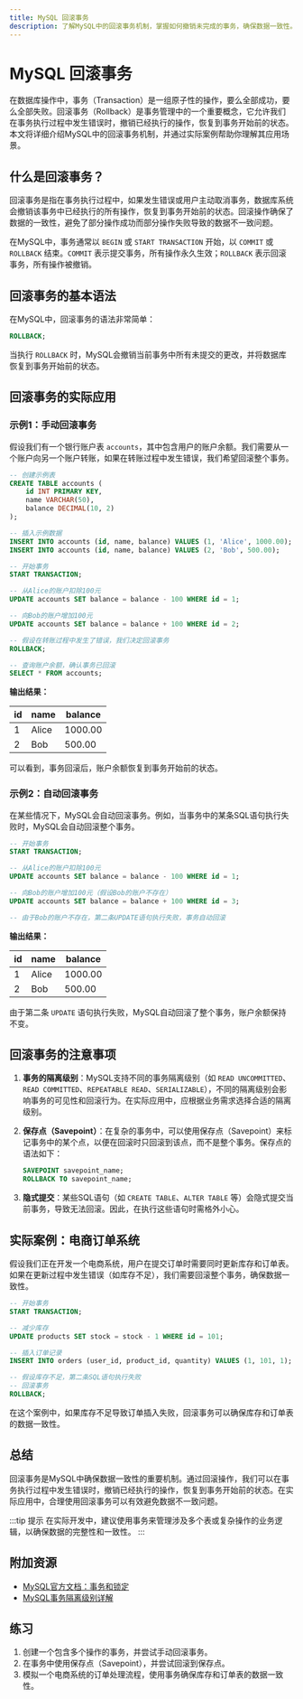 ```yaml
---
title: MySQL 回滚事务
description: 了解MySQL中的回滚事务机制，掌握如何撤销未完成的事务，确保数据一致性。
---
```


# MySQL 回滚事务

在数据库操作中，事务（Transaction）是一组原子性的操作，要么全部成功，要么全部失败。回滚事务（Rollback）是事务管理中的一个重要概念，它允许我们在事务执行过程中发生错误时，撤销已经执行的操作，恢复到事务开始前的状态。本文将详细介绍MySQL中的回滚事务机制，并通过实际案例帮助你理解其应用场景。

## 什么是回滚事务？

回滚事务是指在事务执行过程中，如果发生错误或用户主动取消事务，数据库系统会撤销该事务中已经执行的所有操作，恢复到事务开始前的状态。回滚操作确保了数据的一致性，避免了部分操作成功而部分操作失败导致的数据不一致问题。

在MySQL中，事务通常以 `BEGIN` 或 `START TRANSACTION` 开始，以 `COMMIT` 或 `ROLLBACK` 结束。`COMMIT` 表示提交事务，所有操作永久生效；`ROLLBACK` 表示回滚事务，所有操作被撤销。

## 回滚事务的基本语法

在MySQL中，回滚事务的语法非常简单：

```sql
ROLLBACK;
```

当执行 `ROLLBACK` 时，MySQL会撤销当前事务中所有未提交的更改，并将数据库恢复到事务开始前的状态。

## 回滚事务的实际应用

### 示例1：手动回滚事务

假设我们有一个银行账户表 `accounts`，其中包含用户的账户余额。我们需要从一个账户向另一个账户转账，如果在转账过程中发生错误，我们希望回滚整个事务。

```sql
-- 创建示例表
CREATE TABLE accounts (
    id INT PRIMARY KEY,
    name VARCHAR(50),
    balance DECIMAL(10, 2)
);

-- 插入示例数据
INSERT INTO accounts (id, name, balance) VALUES (1, 'Alice', 1000.00);
INSERT INTO accounts (id, name, balance) VALUES (2, 'Bob', 500.00);

-- 开始事务
START TRANSACTION;

-- 从Alice的账户扣除100元
UPDATE accounts SET balance = balance - 100 WHERE id = 1;

-- 向Bob的账户增加100元
UPDATE accounts SET balance = balance + 100 WHERE id = 2;

-- 假设在转账过程中发生了错误，我们决定回滚事务
ROLLBACK;

-- 查询账户余额，确认事务已回滚
SELECT * FROM accounts;
```

**输出结果：**

| id | name  | balance |
|----|-------|---------|
| 1  | Alice | 1000.00 |
| 2  | Bob   | 500.00  |

可以看到，事务回滚后，账户余额恢复到事务开始前的状态。

### 示例2：自动回滚事务

在某些情况下，MySQL会自动回滚事务。例如，当事务中的某条SQL语句执行失败时，MySQL会自动回滚整个事务。

```sql
-- 开始事务
START TRANSACTION;

-- 从Alice的账户扣除100元
UPDATE accounts SET balance = balance - 100 WHERE id = 1;

-- 向Bob的账户增加100元（假设Bob的账户不存在）
UPDATE accounts SET balance = balance + 100 WHERE id = 3;

-- 由于Bob的账户不存在，第二条UPDATE语句执行失败，事务自动回滚
```

**输出结果：**

| id | name  | balance |
|----|-------|---------|
| 1  | Alice | 1000.00 |
| 2  | Bob   | 500.00  |

由于第二条 `UPDATE` 语句执行失败，MySQL自动回滚了整个事务，账户余额保持不变。

## 回滚事务的注意事项

1. **事务的隔离级别**：MySQL支持不同的事务隔离级别（如 `READ UNCOMMITTED`、`READ COMMITTED`、`REPEATABLE READ`、`SERIALIZABLE`），不同的隔离级别会影响事务的可见性和回滚行为。在实际应用中，应根据业务需求选择合适的隔离级别。

2. **保存点（Savepoint）**：在复杂的事务中，可以使用保存点（Savepoint）来标记事务中的某个点，以便在回滚时只回滚到该点，而不是整个事务。保存点的语法如下：

    ```sql
    SAVEPOINT savepoint_name;
    ROLLBACK TO savepoint_name;
    ```

3. **隐式提交**：某些SQL语句（如 `CREATE TABLE`、`ALTER TABLE` 等）会隐式提交当前事务，导致无法回滚。因此，在执行这些语句时需格外小心。

## 实际案例：电商订单系统

假设我们正在开发一个电商系统，用户在提交订单时需要同时更新库存和订单表。如果在更新过程中发生错误（如库存不足），我们需要回滚整个事务，确保数据一致性。

```sql
-- 开始事务
START TRANSACTION;

-- 减少库存
UPDATE products SET stock = stock - 1 WHERE id = 101;

-- 插入订单记录
INSERT INTO orders (user_id, product_id, quantity) VALUES (1, 101, 1);

-- 假设库存不足，第二条SQL语句执行失败
-- 回滚事务
ROLLBACK;
```

在这个案例中，如果库存不足导致订单插入失败，回滚事务可以确保库存和订单表的数据一致性。

## 总结

回滚事务是MySQL中确保数据一致性的重要机制。通过回滚操作，我们可以在事务执行过程中发生错误时，撤销已经执行的操作，恢复到事务开始前的状态。在实际应用中，合理使用回滚事务可以有效避免数据不一致问题。

:::tip 提示
在实际开发中，建议使用事务来管理涉及多个表或复杂操作的业务逻辑，以确保数据的完整性和一致性。
:::

## 附加资源

- [MySQL官方文档：事务和锁定](https://dev.mysql.com/doc/refman/8.0/en/innodb-transaction-model.html)
- [MySQL事务隔离级别详解](https://dev.mysql.com/doc/refman/8.0/en/innodb-transaction-isolation-levels.html)

## 练习

1. 创建一个包含多个操作的事务，并尝试手动回滚事务。
2. 在事务中使用保存点（Savepoint），并尝试回滚到保存点。
3. 模拟一个电商系统的订单处理流程，使用事务确保库存和订单表的数据一致性。